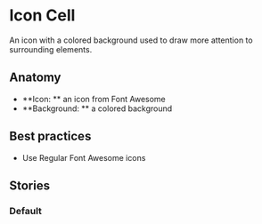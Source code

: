 
# Icon Cell
An icon with a colored background used to draw more attention to surrounding elements.

<Preview>
  <Story id="design-system-iconcell--default" />
</Preview>

<ArgsTable of={IconCell} />

## Anatomy

- **Icon: ** an icon from Font Awesome
- **Background: ** a colored background

## Best practices 

- Use Regular Font Awesome icons

## Stories

### Default

<Preview>
  <Story id="design-system-iconcell--default" />
</Preview>
